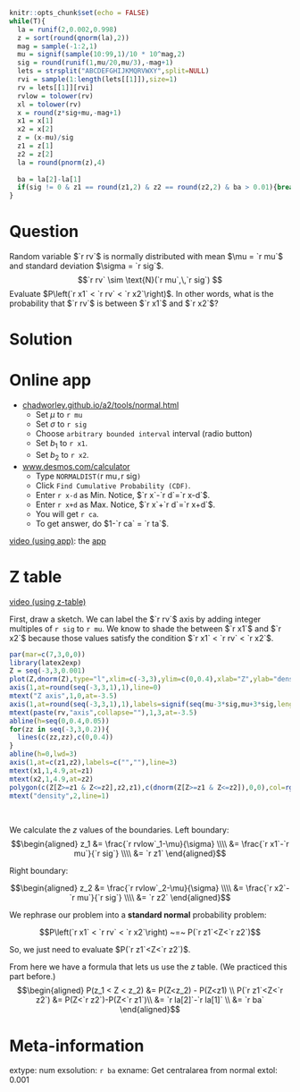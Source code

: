 ```r
knitr::opts_chunk$set(echo = FALSE)
while(T){
  la = runif(2,0.002,0.998)
  z = sort(round(qnorm(la),2))
  mag = sample(-1:2,1)
  mu = signif(sample(10:99,1)/10 * 10^mag,2)
  sig = round(runif(1,mu/20,mu/3),-mag+1)
  lets = strsplit("ABCDEFGHIJKMQRVWXY",split=NULL)
  rvi = sample(1:length(lets[[1]]),size=1)
  rv = lets[[1]][rvi]
  rvlow = tolower(rv)
  xl = tolower(rv)
  x = round(z*sig+mu,-mag+1)
  x1 = x[1]
  x2 = x[2]
  z = (x-mu)/sig
  z1 = z[1]
  z2 = z[2]
  la = round(pnorm(z),4)
  
  ba = la[2]-la[1]
  if(sig != 0 & z1 == round(z1,2) & z2 == round(z2,2) & ba > 0.01){break}
}
```

Question
========
Random variable $`r rv`$ is normally distributed with mean $\mu = `r mu`$ and standard deviation $\sigma = `r sig`$.
$$`r rv` \sim \text{N}(`r mu`,\,`r sig`) $$
Evaluate $P\left(`r x1` < `r rv` < `r x2`\right)$. In other words, what is the probability that $`r rv`$ is between $`r x1`$ and $`r x2`$?


Solution
========

# Online app

* [chadworley.github.io/a2/tools/normal.html](https://chadworley.github.io/a2/tools/normal.html)
    * Set $\mu$ to `r mu`
    * Set $\sigma$ to `r sig`
    * Choose `arbitrary bounded interval` interval (radio button)
    * Set $b_1$ to `r x1`.
    * Set $b_2$ to `r x2`.
* [www.desmos.com/calculator](https://www.desmos.com/calculator)
    * Type `NORMALDIST(`r mu`,`r sig`)`
    * Click `Find Cumulative Probability (CDF)`.
    * Enter `r x-d` as Min. Notice, $`r x`-`r d`=`r x-d`$.
    * Enter `r x+d` as Max. Notice, $`r x`+`r d`=`r x+d`$.
    * You will get `r ca`.
    * To get answer, do $1-`r ca` = `r ta`$.

[video (using app)](https://vimeo.com/531933725){target="_blank"}: the [app](http://18.191.167.248:3838/nprob/){target="_blank"}


# Z table

[video (using z-table)](https://vimeo.com/531933369){target="_blank"}

First, draw a sketch. We can label the $`r rv`$ axis by adding integer multiples of `r sig` to `r mu`. We know to shade the between $`r x1`$ and $`r x2`$ because those values satisfy the condition $`r x1` < `r rv` < `r x2`$. 

```r
par(mar=c(7,3,0,0))
library(latex2exp)
Z = seq(-3,3,0.001)
plot(Z,dnorm(Z),type="l",xlim=c(-3,3),ylim=c(0,0.4),xlab="Z",ylab="density",axes=F,ann=F,lwd=3)
axis(1,at=round(seq(-3,3,1),1),line=0)
mtext("Z axis",1,0,at=-3.5)
axis(1,at=round(seq(-3,3,1),1),labels=signif(seq(mu-3*sig,mu+3*sig,length.out=7),3),line=3)
mtext(paste(rv,"axis",collapse=""),1,3,at=-3.5)
abline(h=seq(0,0.4,0.05))
for(zz in seq(-3,3,0.2)){
  lines(c(zz,zz),c(0,0.4))
}
abline(h=0,lwd=3)
axis(1,at=c(z1,z2),labels=c("",""),line=3)
mtext(x1,1,4.9,at=z1)
mtext(x2,1,4.9,at=z2)
polygon(c(Z[Z>=z1 & Z<=z2],z2,z1),c(dnorm(Z[Z>=z1 & Z<=z2]),0,0),col=rgb(1,0.5,0.5,0.5))
mtext("density",2,line=1)
```
\


We calculate the $z$ values of the boundaries. Left boundary:
$$\begin{aligned}
z_1 &= \frac{`r rvlow`_1-\mu}{\sigma} \\\\
&= \frac{`r x1`-`r mu`}{`r sig`} \\\\
&= `r z1`
\end{aligned}$$

Right boundary:

$$\begin{aligned}
z_2 &= \frac{`r rvlow`_2-\mu}{\sigma} \\\\
&= \frac{`r x2`-`r mu`}{`r sig`} \\\\
&= `r z2`
\end{aligned}$$

We rephrase our problem into a **standard normal** probability problem:

$$P\left(`r x1` < `r rv` < `r x2`\right) ~=~ P(`r z1`<Z<`r z2`)$$

So, we just need to evaluate $P(`r z1`<Z<`r z2`)$.

From here we have a formula that lets us use the $z$ table. (We practiced this part before.)
$$\begin{aligned}
P(z_1 < Z < z_2) &= P(Z<z_2) - P(Z<z1) \\
P(`r z1`<Z<`r z2`) &= P(Z<`r z2`)-P(Z<`r z1`)\\
&= `r la[2]`-`r la[1]` \\
&= `r ba`
\end{aligned}$$


Meta-information
================
extype: num
exsolution: `r ba`
exname: Get centralarea from normal
extol: 0.001



